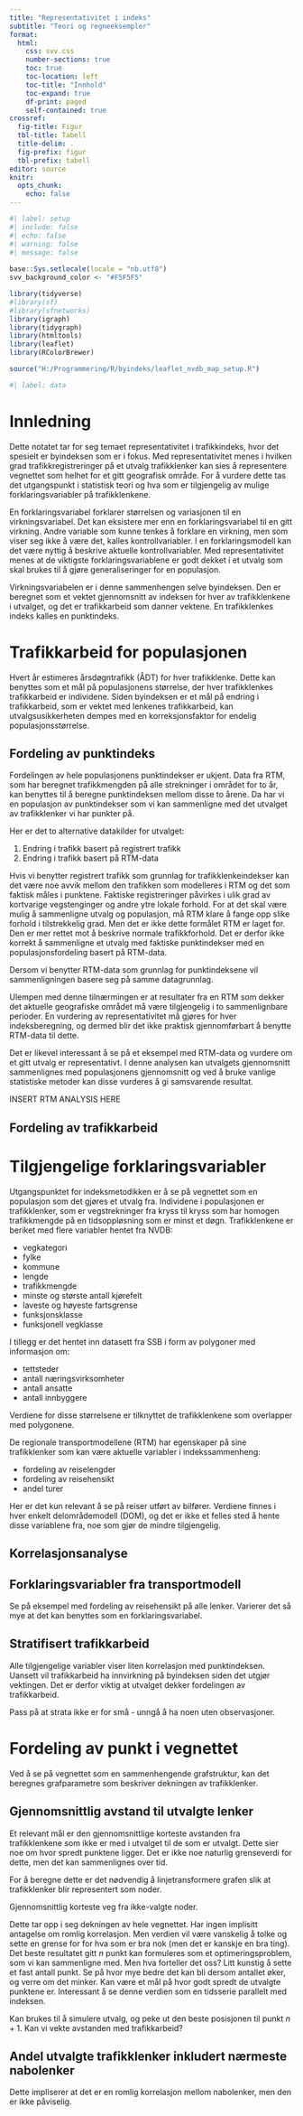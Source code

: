 ```yaml
---
title: "Representativitet i indeks"
subtitle: "Teori og regneeksempler"
format: 
  html:
    css: svv.css
    number-sections: true
    toc: true
    toc-location: left
    toc-title: "Innhold"
    toc-expand: true
    df-print: paged
    self-contained: true
crossref:
  fig-title: Figur
  tbl-title: Tabell
  title-delim: .
  fig-prefix: figur
  tbl-prefix: tabell
editor: source
knitr: 
  opts_chunk: 
    echo: false
---
```



```r
#| label: setup
#| include: false
#| echo: false
#| warning: false
#| message: false
  
base::Sys.setlocale(locale = "nb.utf8")
svv_background_color <- "#F5F5F5"

library(tidyverse)
#library(sf)
#library(sfnetworks)
library(igraph)
library(tidygraph)
library(htmltools)
library(leaflet)
library(RColorBrewer)

source("H:/Programmering/R/byindeks/leaflet_nvdb_map_setup.R")
```

```r
#| label: data


```


# Innledning
Dette notatet tar for seg temaet representativitet i trafikkindeks, hvor det spesielt er byindeksen som er i fokus. Med representativitet menes i hvilken grad trafikkregistreringer på et utvalg trafikklenker kan sies å representere vegnettet som helhet for et gitt geografisk område. For å vurdere dette tas det utgangspunkt i statistisk teori og hva som er tilgjengelig av mulige forklaringsvariabler på trafikklenkene.

En forklaringsvariabel forklarer størrelsen og variasjonen til en virkningsvariabel. Det kan eksistere mer enn en forklaringsvariabel til en gitt virkning. Andre variable som kunne tenkes å forklare en virkning, men som viser seg ikke å være det, kalles kontrollvariabler. I en forklaringsmodell kan det være nyttig å beskrive aktuelle kontrollvariabler. Med representativitet menes at de viktigste forklaringsvariablene er godt dekket i et utvalg som skal brukes til å gjøre generaliseringer for en populasjon.

Virkningsvariabelen er i denne sammenhengen selve byindeksen. Den er beregnet som et vektet gjennomsnitt av indeksen for hver av trafikklenkene i utvalget, og det er trafikkarbeid som danner vektene. En trafikklenkes indeks kalles en punktindeks.


# Trafikkarbeid for populasjonen
Hvert år estimeres årsdøgntrafikk (ÅDT) for hver trafikklenke. Dette kan benyttes som et mål på populasjonens størrelse, der hver trafikklenkes trafikkarbeid er individene. Siden byindeksen er et mål på endring i trafikkarbeid, som er vektet med lenkenes trafikkarbeid, kan utvalgsusikkerheten dempes med en korreksjonsfaktor for endelig populasjonsstørrelse.


## Fordeling av punktindeks 
Fordelingen av hele populasjonens punktindekser er ukjent. Data fra RTM, som har beregnet trafikkmengden på alle strekninger i området for to år, kan benyttes til å beregne punktindeksen mellom disse to årene. Da har vi en populasjon av punktindekser som vi kan sammenligne med det utvalget av trafikklenker vi har punkter på. 

Her er det to alternative datakilder for utvalget: 

1. Endring i trafikk basert på registrert trafikk 
2. Endring i trafikk basert på RTM-data 

Hvis vi benytter registrert trafikk som grunnlag for trafikklenkeindekser kan det være noe avvik mellom den trafikken som modelleres i RTM og det som faktisk måles i punktene. Faktiske registreringer påvirkes i ulik grad av kortvarige vegstenginger og andre ytre lokale forhold. For at det skal være mulig å sammenligne utvalg og populasjon, må RTM klare å fange opp slike forhold i tilstrekkelig grad. Men det er ikke dette formålet RTM er laget for. Den er mer rettet mot å beskrive normale trafikkforhold. Det er derfor ikke korrekt å sammenligne et utvalg med faktiske punktindekser med en populasjonsfordeling basert på RTM-data.

Dersom vi benytter RTM-data som grunnlag for punktindeksene vil sammenligningen basere seg på samme datagrunnlag. 

Ulempen med denne tilnærmingen er at resultater fra en RTM som dekker det aktuelle geografiske området må være tilgjengelig i to sammenlignbare perioder. En vurdering av representativitet må gjøres for hver indeksberegning, og dermed blir det ikke praktisk gjennomførbart å benytte RTM-data til dette. 

Det er likevel interessant å se på et eksempel med RTM-data og vurdere om et gitt utvalg er representativt. I denne analysen kan utvalgets gjennomsnitt sammenlignes med populasjonens gjennomsnitt og ved å bruke vanlige statistiske metoder kan disse vurderes å gi samsvarende resultat.

INSERT RTM ANALYSIS HERE


## Fordeling av trafikkarbeid



# Tilgjengelige forklaringsvariabler
Utgangspunktet for indeksmetodikken er å se på vegnettet som en populasjon som det gjøres et utvalg fra. Individene i populasjonen er trafikklenker, som er vegstrekninger fra kryss til kryss som har homogen trafikkmengde på en tidsoppløsning som er minst et døgn. Trafikklenkene er beriket med flere variabler hentet fra NVDB:

- vegkategori
- fylke
- kommune
- lengde
- trafikkmengde
- minste og største antall kjørefelt
- laveste og høyeste fartsgrense
- funksjonsklasse
- funksjonell vegklasse

I tillegg er det hentet inn datasett fra SSB i form av polygoner med informasjon om:

- tettsteder
- antall næringsvirksomheter
- antall ansatte
- antall innbyggere

Verdiene for disse størrelsene er tilknyttet de trafikklenkene som overlapper med polygonene.

De regionale transportmodellene (RTM) har egenskaper på sine trafikklenker som kan være aktuelle variabler i indekssammenheng:

- fordeling av reiselengder
- fordeling av reisehensikt
- andel turer

Her er det kun relevant å se på reiser utført av bilfører. Verdiene finnes i hver enkelt delområdemodell (DOM), og det er ikke et felles sted å hente disse variablene fra, noe som gjør de mindre tilgjengelig.


## Korrelasjonsanalyse



## Forklaringsvariabler fra transportmodell
Se på eksempel med fordeling av reisehensikt på alle lenker. Varierer det så mye at det kan benyttes som en forklaringsvariabel.



## Stratifisert trafikkarbeid
Alle tilgjengelige variabler viser liten korrelasjon med punktindeksen. Uansett vil trafikkarbeid ha innvirkning på byindeksen siden det utgjør vektingen. Det er derfor viktig at utvalget dekker fordelingen av trafikkarbeid.

Pass på at strata ikke er for små - unngå å ha noen uten observasjoner.


# Fordeling av punkt i vegnettet
Ved å se på vegnettet som en sammenhengende grafstruktur, kan det beregnes grafparametre som beskriver dekningen av trafikklenker.




## Gjennomsnittlig avstand til utvalgte lenker
Et relevant mål er den gjennomsnittlige korteste avstanden fra trafikklenkene som ikke er med i utvalget til de som er utvalgt. Dette sier noe om hvor spredt punktene ligger. Det er ikke noe naturlig grenseverdi for dette, men det kan sammenlignes over tid.

For å beregne dette er det nødvendig å linjetransformere grafen slik at trafikklenker blir representert som noder.

Gjennomsnittlig korteste veg fra ikke-valgte noder. 

Dette tar opp i seg dekningen av hele vegnettet. Har ingen implisitt antagelse om romlig korrelasjon. Men verdien vil være vanskelig å tolke og sette en grense for for hva som er bra nok (men det er kanskje en bra ting). Det beste resultatet gitt $n$ punkt kan formuleres som et optimeringsproblem, som vi kan sammenligne med. Men hva forteller det oss? Litt kunstig å sette et fast antall punkt. Se på hvor mye bedre det kan bli dersom antallet øker, og verre om det minker. Kan være et mål på hvor godt spredt de utvalgte punktene er. Interessant å se denne verdien som en tidsserie parallelt med indeksen. 

Kan brukes til å simulere utvalg, og peke ut den beste posisjonen til punkt $n+1$. Kan vi vekte avstanden med trafikkarbeid?


## Andel utvalgte trafikklenker inkludert nærmeste nabolenker
Dette impliserer at det er en romlig korrelasjon mellom nabolenker, men den er ikke påviselig.


